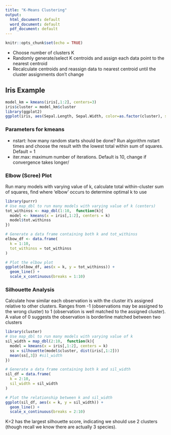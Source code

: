 ---
title: "K-Means Clustering"
output:
  html_document: default
  word_document: default
  pdf_document: default
---

```{r setup, include=FALSE}
knitr::opts_chunk$set(echo = TRUE)
```

* Choose number of clusters K 
* Randomly generate/select K centroids and assign each data point to the nearest centroid
* Recalculate centroids and reassign data to nearest centroid until the cluster assignments don't change

## Iris Example
```{r}
model_km = kmeans(iris[,1:2], centers=3)
iris$cluster = model_km$cluster
library(ggplot2)
ggplot(iris, aes(Sepal.Length, Sepal.Width, color=as.factor(cluster), shape=Species)) + geom_point(size=2) + theme(legend.title = element_blank())
```

### Parameters for kmeans

* nstart: how many random starts should be done? Run algorithm nstart times and choose the result with the lowest total within sum of squares.  Default = 1
* iter.max: maximum number of iterations.  Default is 10, change if convergence takes longer/

### Elbow (Scree) Plot
Run many models with varying value of k, calculate total within-cluster sum of squares, find where 'elbow' occurs to determine optimal k to use
```{r}
library(purrr)
# Use map_dbl to run many models with varying value of k (centers)
tot_withinss <- map_dbl(1:10,  function(k){
  model <- kmeans(x = iris[,1:2], centers = k)
  model$tot.withinss
})

# Generate a data frame containing both k and tot_withinss
elbow_df <- data.frame(
  k = 1:10,
  tot_withinss = tot_withinss
)

# Plot the elbow plot
ggplot(elbow_df, aes(x = k, y = tot_withinss)) +
  geom_line() +
  scale_x_continuous(breaks = 1:10)
```

### Silhouette Analysis
Calculate how similar each observation is with the cluster it's assigned relative to other clusters.  Ranges from -1 (observations may be assigned to the wrong cluster) to 1 (observation is well matched to the assigned cluster).  A value of 0 suggests the observation is borderline matched between two clusters
```{r}
library(cluster)
# Use map_dbl to run many models with varying value of k
sil_width = map_dbl(2:10,  function(k){
  model = kmeans(x = iris[,1:2], centers = k)
  ss = silhouette(model$cluster, dist(iris[,1:2]))
  mean(ss[,3]) #sil_width
})

# Generate a data frame containing both k and sil_width
sil_df = data.frame(
  k = 2:10,
  sil_width = sil_width
)

# Plot the relationship between k and sil_width
ggplot(sil_df, aes(x = k, y = sil_width)) +
  geom_line() +
  scale_x_continuous(breaks = 2:10)
```

K=2 has the largest silhouette score, indicating we should use 2 clusters (though recall we know there are actually 3 species).




